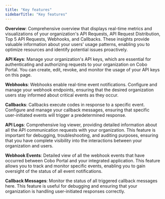 ```yaml
---
title: "Key features"
sidebarTitle: "Key features"
---
```


**Overview**: Comprehensive overview that displays real-time metrics and visualizations of your organization's API Requests, API Request Distribution, Top 5 API Requests, Webhooks, and Callbacks. These insights provide valuable information about your users' usage patterns, enabling you to optimize resources and identify potential issues proactively.

**API Keys**: Manage your organization's API keys, which are essential for authenticating and authorizing requests to your organization on Cobo Portal. You can create, edit, revoke, and monitor the usage of your API keys on this page.

**Webhooks**: Webhooks enable real-time event notifications. Configure and manage your webhook endpoints, ensuring that the desired organization users stay informed about critical events as they occur.

**Callbacks**: Callbacks execute codes in response to a specific event. Configure and manage your callback messages, ensuring that specific user-initiated events will trigger a predetermined response.

**API Logs**: Comprehensive log viewer, providing detailed information about all the API communication requests with your organization. This feature is important for debugging, troubleshooting, and auditing purposes, ensuring that you have complete visibility into the interactions between your organization and users.

**Webhook Events**: Detailed view of all the webhook events that have occurred between Cobo Portal and your integrated application. This feature allows you to track and monitor specific events, enabling you to gain oversight of the status of all event notifications.

**Callback Messages**: Monitor the status of all triggered callback messages here. This feature is useful for debugging and ensuring that your organization is handling user-initiated responses correctly.